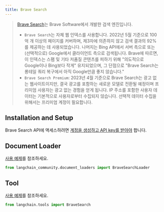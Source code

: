 ```yaml
---
title: Brave Search
---
```


>[Brave Search](https://en.wikipedia.org/wiki/Brave_Search)는 Brave Software에서 개발한 검색 엔진입니다.
> - `Brave Search`는 자체 웹 인덱스를 사용합니다. 2022년 5월 기준으로 100억 개 이상의 페이지를 커버하며, 제3자에 의존하지 않고 검색 결과의 92%를 제공하는 데 사용되었습니다. 나머지는 Bing API에서 서버 측으로 또는 (선택적으로) Google에서 클라이언트 측으로 검색됩니다. Brave에 따르면, 이 인덱스는 스팸 및 기타 저품질 콘텐츠를 피하기 위해 "의도적으로 Google이나 Bing보다 작게" 유지되었으며, 그 단점으로 "Brave Search는 롱테일 쿼리 복구에서 아직 Google만큼 좋지 않습니다."
>- `Brave Search Premium`: 2023년 4월 기준으로 Brave Search는 광고 없는 웹사이트이지만, 결국 광고를 포함하는 새로운 모델로 전환될 예정이며 프리미엄 사용자는 광고 없는 경험을 얻게 됩니다. IP 주소를 포함한 사용자 데이터는 기본적으로 사용자로부터 수집되지 않습니다. 선택적 데이터 수집을 위해서는 프리미엄 계정이 필요합니다.


## Installation and Setup

Brave Search API에 액세스하려면 [계정을 생성하고 API key를 받아야](https://api.search.brave.com/app/dashboard) 합니다.


## Document Loader

[사용 예제](/oss/integrations/document_loaders/brave_search)를 참조하세요.

```python
from langchain_community.document_loaders import BraveSearchLoader
```

## Tool

[사용 예제](/oss/integrations/tools/brave_search)를 참조하세요.

```python
from langchain.tools import BraveSearch
```